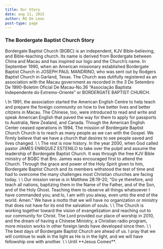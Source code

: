 ```yaml
---
title: Our Story
date: aug 11, 2015
author: RQ De Leon
post-type: page
---
```


### The Bordergate Baptist Church Story ###



Bordergate Baptist Church (BGBC) is an independent, KJV Bible-believing, and Bible-teaching church. Its name is derived from Bordergate between China and Macau and has inspired our logo and the Church’s name. In September 1990, when an American missionary established Bordergate Baptist Church in JOSEPH PAUL MANDRINO, who was sent out by Rodgers Baptist Church in Garland, Texas. The Church was dutifully registered as an association with the Macau government as recorded in the 3 De Setembro De 1990-Boletim Oficial De Macau-No.36 “Associação Baptista Independente do Extremo-Oriente” or BORDERGATE BAPTIST CHURCH. 

<PostImage image="/images/macao-border.jpg" caption="Macao Border Gate" />
\
In 1991, the association started the American English Centre to help teach and prepare the foreign community on how to live better lives and better citizens in Macau. The Chinese, too, were introduced to read and write and speak American English that paved the way for them to apply for passports to Australia, New Zealand, and Canada. Though the American English Center ceased operations in 1994, The mission of Bordergate Baptist Church Church is to reach as many people as we can with the Gospel. We firmly believe that we have a church that desires to see people saved and lives changed.
\
\
The rest is now history. In the year 2000, when God called pastor JAMES ENRIQUEZ ESTENILO to take over the pulpit and assume the leadership of Bordergate Baptist Church. It was through the free KJV Bible ministry of BGBC that Bro. James was encouraged first to attend the Church. Through the grace and power of the Holy Spirit given to him, Bordergate Baptist Church and its members withstood the test of time and had to overcome the many challenges most Christian churches are facing today.
\
\
Our mission verse is in Matthew 28:19-20, “Go ye therefore, and teach all nations, baptizing them in the Name of the Father, and of the Son, and of the Holy Ghost. Teaching them to observe all things whatsoever I have commanded you; and lo, I am with you alway, even unto the end of the world. Amen.” We have a motto that we will have no organization or ministry that does not have for its end the salvation of souls.
\
\
The Church is working together toward the vision of evangelization and reaching out to our community for Christ. The Lord provided our place of worship in 2010, and the dream of having a Chinese Ministry, a Christian radio program, more mission works in other foreign lands have developed since then.
\
\
The best days of Bordergate Baptist Church are ahead of us. I pray that we will continue to walk in the light as He is in the light, and we will have fellowship one with another.
\
\
Until **Jesus Comes**.
